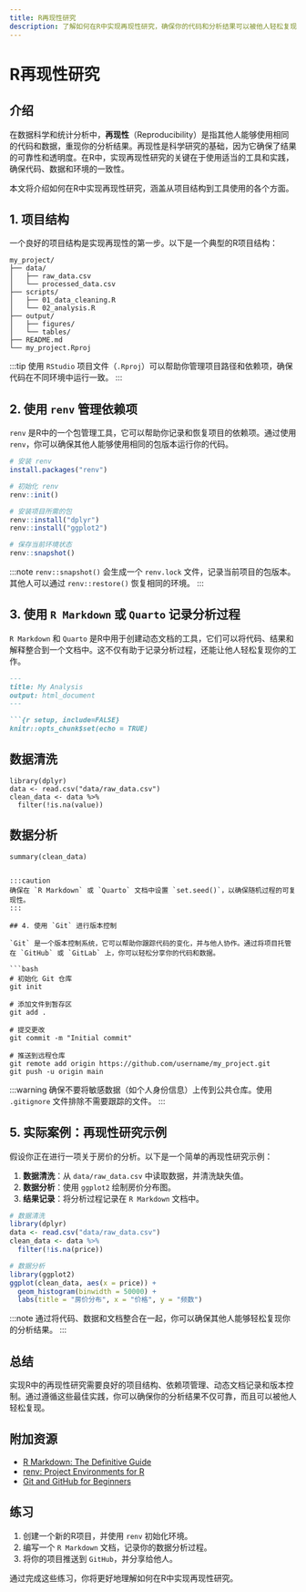 ```yaml
---
title: R再现性研究
description: 了解如何在R中实现再现性研究，确保你的代码和分析结果可以被他人轻松复现。本文适合初学者，包含清晰的解释、代码示例和实际案例。
---
```


# R再现性研究

## 介绍

在数据科学和统计分析中，**再现性**（Reproducibility）是指其他人能够使用相同的代码和数据，重现你的分析结果。再现性是科学研究的基础，因为它确保了结果的可靠性和透明度。在R中，实现再现性研究的关键在于使用适当的工具和实践，确保代码、数据和环境的一致性。

本文将介绍如何在R中实现再现性研究，涵盖从项目结构到工具使用的各个方面。

## 1. 项目结构

一个良好的项目结构是实现再现性的第一步。以下是一个典型的R项目结构：

```
my_project/
├── data/
│   ├── raw_data.csv
│   └── processed_data.csv
├── scripts/
│   ├── 01_data_cleaning.R
│   └── 02_analysis.R
├── output/
│   ├── figures/
│   └── tables/
├── README.md
└── my_project.Rproj
```

:::tip
使用 `RStudio` 项目文件（`.Rproj`）可以帮助你管理项目路径和依赖项，确保代码在不同环境中运行一致。
:::

## 2. 使用 `renv` 管理依赖项

`renv` 是R中的一个包管理工具，它可以帮助你记录和恢复项目的依赖项。通过使用 `renv`，你可以确保其他人能够使用相同的包版本运行你的代码。

```r
# 安装 renv
install.packages("renv")

# 初始化 renv
renv::init()

# 安装项目所需的包
renv::install("dplyr")
renv::install("ggplot2")

# 保存当前环境状态
renv::snapshot()
```

:::note
`renv::snapshot()` 会生成一个 `renv.lock` 文件，记录当前项目的包版本。其他人可以通过 `renv::restore()` 恢复相同的环境。
:::

## 3. 使用 `R Markdown` 或 `Quarto` 记录分析过程

`R Markdown` 和 `Quarto` 是R中用于创建动态文档的工具，它们可以将代码、结果和解释整合到一个文档中。这不仅有助于记录分析过程，还能让他人轻松复现你的工作。

```markdown
---
title: My Analysis
output: html_document
---

```{r setup, include=FALSE}
knitr::opts_chunk$set(echo = TRUE)
```

## 数据清洗

```{r data-cleaning}
library(dplyr)
data <- read.csv("data/raw_data.csv")
clean_data <- data %>%
  filter(!is.na(value))
```

## 数据分析

```{r analysis}
summary(clean_data)
```
```

:::caution
确保在 `R Markdown` 或 `Quarto` 文档中设置 `set.seed()`，以确保随机过程的可复现性。
:::

## 4. 使用 `Git` 进行版本控制

`Git` 是一个版本控制系统，它可以帮助你跟踪代码的变化，并与他人协作。通过将项目托管在 `GitHub` 或 `GitLab` 上，你可以轻松分享你的代码和数据。

```bash
# 初始化 Git 仓库
git init

# 添加文件到暂存区
git add .

# 提交更改
git commit -m "Initial commit"

# 推送到远程仓库
git remote add origin https://github.com/username/my_project.git
git push -u origin main
```

:::warning
确保不要将敏感数据（如个人身份信息）上传到公共仓库。使用 `.gitignore` 文件排除不需要跟踪的文件。
:::

## 5. 实际案例：再现性研究示例

假设你正在进行一项关于房价的分析。以下是一个简单的再现性研究示例：

1. **数据清洗**：从 `data/raw_data.csv` 中读取数据，并清洗缺失值。
2. **数据分析**：使用 `ggplot2` 绘制房价分布图。
3. **结果记录**：将分析过程记录在 `R Markdown` 文档中。

```r
# 数据清洗
library(dplyr)
data <- read.csv("data/raw_data.csv")
clean_data <- data %>%
  filter(!is.na(price))

# 数据分析
library(ggplot2)
ggplot(clean_data, aes(x = price)) +
  geom_histogram(binwidth = 50000) +
  labs(title = "房价分布", x = "价格", y = "频数")
```

:::note
通过将代码、数据和文档整合在一起，你可以确保其他人能够轻松复现你的分析结果。
:::

## 总结

实现R中的再现性研究需要良好的项目结构、依赖项管理、动态文档记录和版本控制。通过遵循这些最佳实践，你可以确保你的分析结果不仅可靠，而且可以被他人轻松复现。

## 附加资源

- [R Markdown: The Definitive Guide](https://bookdown.org/yihui/rmarkdown/)
- [renv: Project Environments for R](https://rstudio.github.io/renv/)
- [Git and GitHub for Beginners](https://guides.github.com/activities/hello-world/)

## 练习

1. 创建一个新的R项目，并使用 `renv` 初始化环境。
2. 编写一个 `R Markdown` 文档，记录你的数据分析过程。
3. 将你的项目推送到 `GitHub`，并分享给他人。

通过完成这些练习，你将更好地理解如何在R中实现再现性研究。